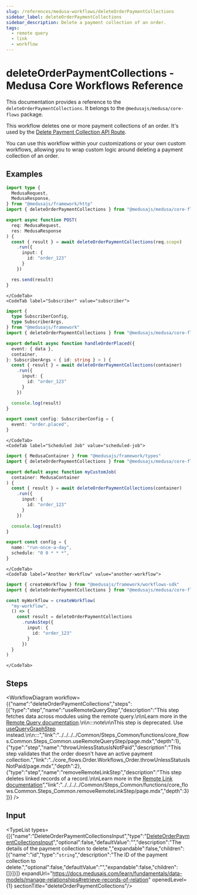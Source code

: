 ```yaml
---
slug: /references/medusa-workflows/deleteOrderPaymentCollections
sidebar_label: deleteOrderPaymentCollections
sidebar_description: Delete a payment collection of an order.
tags:
  - remote query
  - link
  - workflow
---
```



# deleteOrderPaymentCollections - Medusa Core Workflows Reference

This documentation provides a reference to the `deleteOrderPaymentCollections`. It belongs to the `@medusajs/medusa/core-flows` package.

This workflow deletes one or more payment collections of an order. It's used by the 
[Delete Payment Collection API Route](https://docs.medusajs.com/api/admin#payment-collections\_deletepaymentcollectionsid).

You can use this workflow within your customizations or your own custom workflows, allowing you to wrap custom logic around
deleting a payment collection of an order.

<SourceCodeLink link="https://github.com/medusajs/medusa/blob/402a5c3cd48a84bacc35c599da7bcd8ba4d2af27/packages/core/core-flows/src/order/workflows/delete-order-payment-collection.ts#L60" />

## Examples

<CodeTabs group="workflow-exection">
    <CodeTab label="API Route" value="api-route">
    
```ts title="src/api/workflow/route.ts"
import type {
  MedusaRequest,
  MedusaResponse,
} from "@medusajs/framework/http"
import { deleteOrderPaymentCollections } from "@medusajs/medusa/core-flows"

export async function POST(
  req: MedusaRequest,
  res: MedusaResponse
) {
  const { result } = await deleteOrderPaymentCollections(req.scope)
    .run({
      input: {
        id: "order_123"
      }
    })

  res.send(result)
}
```

    </CodeTab>
    <CodeTab label="Subscriber" value="subscriber">
    
```ts title="src/subscribers/order-placed.ts"
import {
  type SubscriberConfig,
  type SubscriberArgs,
} from "@medusajs/framework"
import { deleteOrderPaymentCollections } from "@medusajs/medusa/core-flows"

export default async function handleOrderPlaced({
  event: { data },
  container,
}: SubscriberArgs < { id: string } > ) {
  const { result } = await deleteOrderPaymentCollections(container)
    .run({
      input: {
        id: "order_123"
      }
    })

  console.log(result)
}

export const config: SubscriberConfig = {
  event: "order.placed",
}
```

    </CodeTab>
    <CodeTab label="Scheduled Job" value="scheduled-job">
    
```ts title="src/jobs/message-daily.ts"
import { MedusaContainer } from "@medusajs/framework/types"
import { deleteOrderPaymentCollections } from "@medusajs/medusa/core-flows"

export default async function myCustomJob(
  container: MedusaContainer
) {
  const { result } = await deleteOrderPaymentCollections(container)
    .run({
      input: {
        id: "order_123"
      }
    })

  console.log(result)
}

export const config = {
  name: "run-once-a-day",
  schedule: "0 0 * * *",
}
```

    </CodeTab>
    <CodeTab label="Another Workflow" value="another-workflow">
    
```ts title="src/workflows/my-workflow.ts"
import { createWorkflow } from "@medusajs/framework/workflows-sdk"
import { deleteOrderPaymentCollections } from "@medusajs/medusa/core-flows"

const myWorkflow = createWorkflow(
  "my-workflow",
  () => {
    const result = deleteOrderPaymentCollections
      .runAsStep({
        input: {
          id: "order_123"
        }
      })
  }
)
```

    </CodeTab>
  </CodeTabs>

## Steps

<WorkflowDiagram workflow={{"name":"deleteOrderPaymentCollections","steps":[{"type":"step","name":"useRemoteQueryStep","description":"This step fetches data across modules using the remote query.\n\nLearn more in the [Remote Query documentation](https://docs.medusajs.com/learn/fundamentals/module-links/query).\n\n:::note\n\nThis step is deprecated. Use [useQueryGraphStep](../../../../Common/Steps_Common/functions/core_flows.Common.Steps_Common.useQueryGraphStep/page.mdx) instead.\n\n:::","link":"../../../../Common/Steps_Common/functions/core_flows.Common.Steps_Common.useRemoteQueryStep/page.mdx","depth":1},{"type":"step","name":"throwUnlessStatusIsNotPaid","description":"This step validates that the order doesn't have an active payment collection.","link":"../core_flows.Order.Workflows_Order.throwUnlessStatusIsNotPaid/page.mdx","depth":2},{"type":"step","name":"removeRemoteLinkStep","description":"This step deletes linked records of a record.\n\nLearn more in the [Remote Link documentation](https://docs.medusajs.com/learn/fundamentals/module-links/remote-link#cascade-delete-linked-records)","link":"../../../../Common/Steps_Common/functions/core_flows.Common.Steps_Common.removeRemoteLinkStep/page.mdx","depth":3}]}} />

## Input

<TypeList types={[{"name":"DeleteOrderPaymentCollectionsInput","type":"[DeleteOrderPaymentCollectionsInput](../../../../types/core_flows.DeleteOrderPaymentCollectionsInput/page.mdx)","optional":false,"defaultValue":"","description":"The details of the payment collection to delete.","expandable":false,"children":[{"name":"id","type":"`string`","description":"The ID of the payment collection to delete.","optional":false,"defaultValue":"","expandable":false,"children":[]}]}]} expandUrl="https://docs.medusajs.com/learn/fundamentals/data-models/manage-relationships#retrieve-records-of-relation" openedLevel={1} sectionTitle="deleteOrderPaymentCollections"/>
